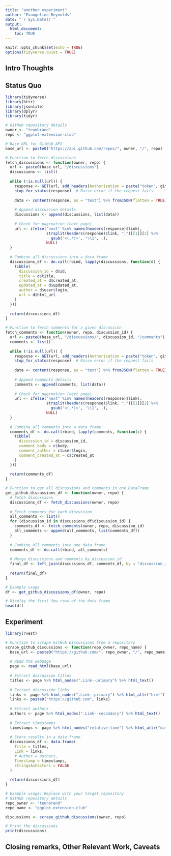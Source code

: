 ```yaml
---
title: "another experiment"
author: "Evangeline Reynolds"
date: "`r Sys.Date()`"
output: 
  html_document:
    toc: TRUE
---
```


```r
knitr::opts_chunk$set(echo = TRUE)
options(tidyverse.quiet = TRUE)
```




## Intro Thoughts


## Status Quo

```r
library(tidyverse)
library(httr)
library(jsonlite)
library(dplyr)
library(tidyr)

# GitHub repository details
owner <- "teunbrand"
repo <- "ggplot-extension-club"

# Base URL for GitHub API
base_url <- paste0("https://api.github.com/repos/", owner, "/", repo)

# Function to fetch discussions
fetch_discussions <- function(owner, repo) {
  url <- paste0(base_url, "/discussions")
  discussions <- list()
  
  while (!is.null(url)) {
    response <- GET(url, add_headers(Authorization = paste("token", github_token)))
    stop_for_status(response)  # Raise error if the request fails
    
    data <- content(response, as = "text") %>% fromJSON(flatten = TRUE)
    
    # Append discussion details
    discussions <- append(discussions, list(data))
    
    # Check for pagination (next page)
    url <- ifelse("next" %in% names(headers(response)$link),
                  strsplit(headers(response)$link, ";")[[1]][2] %>%
                    gsub('<(.*)>', '\\1', .),
                  NULL)
  }
  
  # Combine all discussions into a data frame
  discussions_df <- do.call(rbind, lapply(discussions, function(d) {
    tibble(
      discussion_id = d$id,
      title = d$title,
      created_at = d$created_at,
      updated_at = d$updated_at,
      author = d$user$login,
      url = d$html_url
    )
  }))
  
  return(discussions_df)
}

# Function to fetch comments for a given discussion
fetch_comments <- function(owner, repo, discussion_id) {
  url <- paste0(base_url, "/discussions/", discussion_id, "/comments")
  comments <- list()
  
  while (!is.null(url)) {
    response <- GET(url, add_headers(Authorization = paste("token", github_token)))
    stop_for_status(response)  # Raise error if the request fails
    
    data <- content(response, as = "text") %>% fromJSON(flatten = TRUE)
    
    # Append comments details
    comments <- append(comments, list(data))
    
    # Check for pagination (next page)
    url <- ifelse("next" %in% names(headers(response)$link),
                  strsplit(headers(response)$link, ";")[[1]][2] %>%
                    gsub('<(.*)>', '\\1', .),
                  NULL)
  }
  
  # Combine all comments into a data frame
  comments_df <- do.call(rbind, lapply(comments, function(c) {
    tibble(
      discussion_id = discussion_id,
      comment_body = c$body,
      comment_author = c$user$login,
      comment_created_at = c$created_at
    )
  }))
  
  return(comments_df)
}

# Function to get all discussions and comments in one DataFrame
get_github_discussions_df <- function(owner, repo) {
  # Fetch discussions
  discussions_df <- fetch_discussions(owner, repo)
  
  # Fetch comments for each discussion
  all_comments <- list()
  for (discussion_id in discussions_df$discussion_id) {
    comments_df <- fetch_comments(owner, repo, discussion_id)
    all_comments <- append(all_comments, list(comments_df))
  }
  
  # Combine all comments into one data frame
  comments_df <- do.call(rbind, all_comments)
  
  # Merge discussions and comments by discussion_id
  final_df <- left_join(discussions_df, comments_df, by = "discussion_id")
  
  return(final_df)
}

# Example usage
df <- get_github_discussions_df(owner, repo)

# Display the first few rows of the data frame
head(df)

```

## Experiment

```r
library(rvest)

# Function to scrape GitHub Discussions from a repository
scrape_github_discussions <- function(repo_owner, repo_name) {
  base_url <- paste0("https://github.com/", repo_owner, "/", repo_name, "/discussions")
  
  # Read the webpage
  page <- read_html(base_url)
  
  # Extract discussion titles
  titles <- page %>% html_nodes(".Link--primary") %>% html_text()
  
  # Extract discussion links
  links <- page %>% html_nodes(".Link--primary") %>% html_attr("href")
  links <- paste0("https://github.com", links)
  
  # Extract authors
  authors <- page %>% html_nodes(".Link--secondary") %>% html_text()
  
  # Extract timestamps
  timestamps <- page %>% html_nodes("relative-time") %>% html_attr("datetime")
  
  # Store results in a data frame
  discussions_df <- data.frame(
    Title = titles,
    Link = links,
    # Author = authors,
    Timestamp = timestamps,
    stringsAsFactors = FALSE
  )
  
  return(discussions_df)
}

# Example usage: Replace with your target repository
# GitHub repository details
repo_owner <- "teunbrand"
repo_name <- "ggplot-extension-club"

discussions <- scrape_github_discussions(owner, repo)

# Print the discussions
print(discussions)
```



## Closing remarks, Other Relevant Work, Caveats
